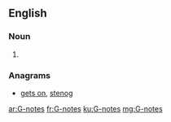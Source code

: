 ==English==

===Noun===
{{head|en|plural}}

# {{plural of|G-note|lang=en|nocat=1}}

===Anagrams===
* [[gets on#English|gets on]], [[stenog#English|stenog]]

[[ar:G-notes]]
[[fr:G-notes]]
[[ku:G-notes]]
[[mg:G-notes]]